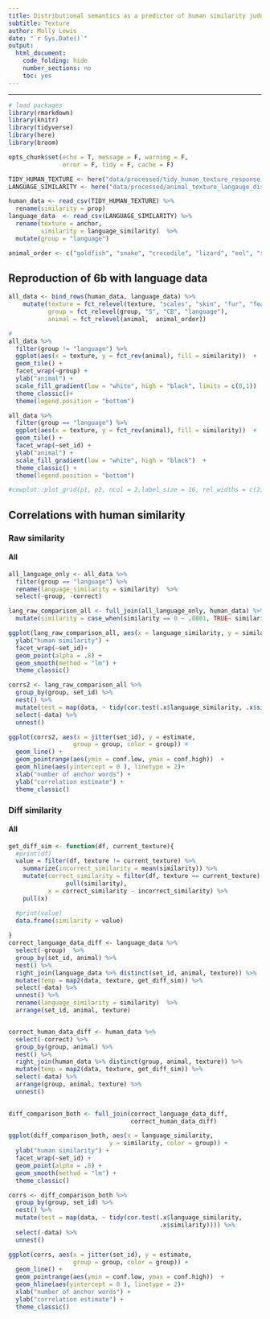 ```yaml
---
title: Distributional semantics as a predictor of human similarity judgments
subtitle: Texture
author: Molly Lewis 
date: "`r Sys.Date()`"
output: 
  html_document:
    code_folding: hide
    number_sections: no
    toc: yes
---
```

  
******

```r

# load packages
library(rmarkdown)
library(knitr)
library(tidyverse)
library(here)
library(broom)

opts_chunk$set(echo = T, message = F, warning = F, 
               error = F, tidy = F, cache = F)
```

```r
TIDY_HUMAN_TEXTURE <- here("data/processed/tidy_human_texture_response.csv")
LANGUAGE_SIMILARITY <- here("data/processed/animal_texture_langauge_distances_with_anchors.csv")

human_data <- read_csv(TIDY_HUMAN_TEXTURE) %>%
  rename(similarity = prop)
language_data  <- read_csv(LANGUAGE_SIMILARITY) %>%
  rename(texture = anchor,
         similarity = language_similarity)  %>%
  mutate(group = "language")

animal_order <- c("goldfish", "snake", "crocodile", "lizard", "eel", "shark", "turtle", "toad", "dolphin", "frog", "worm", "elephant", "hippo", "rhino", "pig", "platypus", "seal","ferret", "gorilla", "sheep", "fox", "bear", "horse", "donkey", "cat", "penguin", "ostrich","flamingo", "peacock", "pigeon")
```

## Reproduction of 6b with language data
```r
all_data <- bind_rows(human_data, language_data) %>%
    mutate(texture = fct_relevel(texture, "scales", "skin", "fur", "feathers"),
           group = fct_relevel(group, "S", "CB", "language"),
           animal = fct_relevel(animal,  animal_order)) 

# 
all_data %>%
  filter(group != "language") %>%
  ggplot(aes(x = texture, y = fct_rev(animal), fill = similarity))  +
  geom_tile() +
  facet_wrap(~group) +
  ylab("animal") +
  scale_fill_gradient(low = "white", high = "black", limits = c(0,1))  +
  theme_classic()+
  theme(legend.position = "bottom")
```

```r
  
all_data %>%
  filter(group == "language") %>%
  ggplot(aes(x = texture, y = fct_rev(animal), fill = similarity))  +
  geom_tile() +
  facet_wrap(~set_id) +
  ylab("animal") +
  scale_fill_gradient(low = "white", high = "black")  +
  theme_classic() +
  theme(legend.position = "bottom")

#cowplot::plot_grid(p1, p2, ncol = 2,label_size = 16, rel_widths = c(2,1))
```

## Correlations with human similarity

### Raw similarity 
#### All
```r
all_language_only <- all_data %>%
  filter(group == "language") %>%
  rename(language_similarity = similarity)  %>%
  select(-group, -correct)

lang_raw_comparison_all <- full_join(all_language_only, human_data) %>%
  mutate(similarity = case_when(similarity == 0 ~ .0001, TRUE~ similarity))

ggplot(lang_raw_comparison_all, aes(x = language_similarity, y = similarity, color = group)) +
  ylab("human similarity") +
  facet_wrap(~set_id)+
  geom_point(alpha = .8) + 
  geom_smooth(method = "lm") +
  theme_classic()

corrs2 <- lang_raw_comparison_all %>%
  group_by(group, set_id) %>%
  nest() %>%
  mutate(test = map(data, ~ tidy(cor.test(.x$language_similarity, .x$similarity)))) %>%
  select(-data) %>%
  unnest() 

ggplot(corrs2, aes(x = jitter(set_id), y = estimate, 
                  group = group, color = group)) +
  geom_line() + 
  geom_pointrange(aes(ymin = conf.low, ymax = conf.high))  +
  geom_hline(aes(yintercept = 0 ), linetype = 2)+
  xlab("number of anchor words") +
  ylab("correlation estimate") +
  theme_classic()
```

### Diff similarity 
#### All
```r
get_diff_sim <- function(df, current_texture){
  #print(df)
  value = filter(df, texture != current_texture) %>%
    summarize(incorrect_similarity = mean(similarity)) %>%
    mutate(correct_similarity = filter(df, texture == current_texture) %>% 
                pull(similarity),
           x = correct_similarity - incorrect_similarity) %>%
    pull(x)

  #print(value)
  data.frame(similarity = value)
  
}
correct_language_data_diff <- language_data %>%
  select(-group)  %>%
  group_by(set_id, animal) %>%
  nest() %>%
  right_join(language_data %>% distinct(set_id, animal, texture)) %>%
  mutate(temp = map2(data, texture, get_diff_sim)) %>%
  select(-data) %>%
  unnest() %>%
  rename(language_similarity = similarity)  %>%
  arrange(set_id, animal, texture)


correct_human_data_diff <- human_data %>%
  select(-correct) %>%
  group_by(group, animal) %>%
  nest() %>%
  right_join(human_data %>% distinct(group, animal, texture)) %>%
  mutate(temp = map2(data, texture, get_diff_sim)) %>%
  select(-data) %>%
  arrange(group, animal, texture) %>%
  unnest()
  

diff_comparison_both <- full_join(correct_language_data_diff,
                                  correct_human_data_diff)

ggplot(diff_comparison_both, aes(x = language_similarity,
                            y = similarity, color = group)) +
  ylab("human similarity") +
  facet_wrap(~set_id) +
  geom_point(alpha = .8) + 
  geom_smooth(method = "lm") +
  theme_classic()

corrs <- diff_comparison_both %>%
  group_by(group, set_id) %>%
  nest() %>%
  mutate(test = map(data, ~ tidy(cor.test(.x$language_similarity, 
                                          .x$similarity)))) %>%
  select(-data) %>%
  unnest() 
```

```r
ggplot(corrs, aes(x = jitter(set_id), y = estimate, 
                  group = group, color = group)) +
  geom_line() + 
  geom_pointrange(aes(ymin = conf.low, ymax = conf.high))  +
  geom_hline(aes(yintercept = 0 ), linetype = 2)+
  xlab("number of anchor words") +
  ylab("correlation estimate") +
  theme_classic()
```
